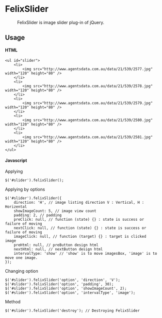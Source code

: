 = FelixSlider =
: FelixSlider is image slider plug-in of jQuery.

== Usage ==
==== HTML ====
<pre>
<ul id="slider">
	<li>
		<img src="http://www.agentsdata.com.au/data/21/539/2577.jpg" width="120" height="80" />
	</li>
	<li>
		<img src="http://www.agentsdata.com.au/data/21/539/2578.jpg" width="120" height="80" />
	</li>
	<li>
		<img src="http://www.agentsdata.com.au/data/21/539/2579.jpg" width="120" height="80" />
	</li>
	<li>
		<img src="http://www.agentsdata.com.au/data/21/539/2580.jpg" width="120" height="80" />
	</li>
	<li>
		<img src="http://www.agentsdata.com.au/data/21/539/2581.jpg" width="120" height="80" />
	</li>
</ul>
</pre>

==== Javascript ====
Applying
<pre>
$('#slider').felixSlider();
</pre>

Applying by options
<pre>
$('#slider').felixSlider({
	direction: 'H', // image listing direction V : Vertical, H : Horizental
	showImageCount: 5, // image view count
	padding: 2, // padding
	preClick: null, // function (state) {} : state is success or failure of moving
	nextClick: null, // function (state) {} : state is success or failure of moving
	imageClick: null, // function (target) {} : target is clicked image
	preHtml: null, // preButton design html
	nextHtml: null, // nextButton design html
	intervalType: 'show' // 'show' is to move imagesBox, 'image' is to move one image.
});
</pre>

Changing option
<pre>
$('#slider').felixSlider('option', 'direction', 'V');
$('#slider').felixSlider('option', 'padding', 30);
$('#slider').felixSlider('option', 'showImageCount', 2);
$('#slider').felixSlider('option', 'intervalType', 'image');
</pre>

Method
<pre>
$('#slider').felixSlider('destroy'); // Destroying FelixSlider
</pre>